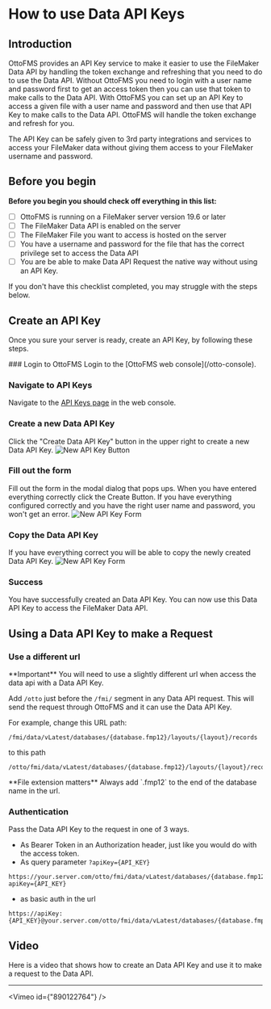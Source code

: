 
# How to use Data API Keys

## Introduction

OttoFMS provides an API Key service to make it easier to use the FileMaker Data API by handling the token exchange and refreshing that you need to do to use the Data API. Without OttoFMS you need to login with a user name and password first to get an access token then you can use that token to make calls to the Data API. With OttoFMS you can set up an API Key to access a given file with a user name and password and then use that API Key to make calls to the Data API. OttoFMS will handle the token exchange and refresh for you.

The API Key can be safely given to 3rd party integrations and services to access your FileMaker data without giving them access to your FileMaker username and password.

## Before you begin

**Before you begin you should check off everything in this list:**

- [ ] OttoFMS is running on a FileMaker server version 19.6 or later
- [ ] The FileMaker Data API is enabled on the server
- [ ] The FileMaker File you want to access is hosted on the server
- [ ] You have a username and password for the file that has the correct privilege set to access the Data API
- [ ] You are be able to make Data API Request the native way without using an API Key.

If you don't have this checklist completed, you may struggle with the steps below.

## Create an API Key

Once you sure your server is ready, create an API Key, by following these steps.

<Steps>
### Login to OttoFMS
Login to the [OttoFMS web console](/otto-console).

### Navigate to API Keys

Navigate to the [API Keys page](/otto-console/api-keys) in the web console.

### Create a new Data API Key

Click the "Create Data API Key" button in the upper right to create a new Data API Key.
![New API Key Button](/img/ottofms/guides/new-api-key-button.png)

### Fill out the form

Fill out the form in the modal dialog that pops ups. When you have entered everything correctly click the Create Button. If you have everything configured correctly and you have the right user name and password, you won't get an error.
![New API Key Form](/img/ottofms/guides/new-api-key-form.png)

### Copy the Data API Key

If you have everything correct you will be able to copy the newly created Data API Key.
![New API Key Form](/img/ottofms/guides/copy-api-key.png)

### Success

You have successfully created an Data API Key. You can now use this Data API Key to access the FileMaker Data API.

</Steps>

## Using a Data API Key to make a Request

### Use a different url

<Callout type="info">
  **Important** You will need to use a slightly different url when access the
  data api with a Data API Key.
</Callout>

Add `/otto` just before the `/fmi/` segment in any Data API request. This will send the request through OttoFMS and it can use the Data API Key.

For example, change this URL path:

```
/fmi/data/vLatest/databases/{database.fmp12}/layouts/{layout}/records
```

to this path

```
/otto/fmi/data/vLatest/databases/{database.fmp12}/layouts/{layout}/records
```

<Callout type="warning">
  **File extension matters** Always add `.fmp12` to the end of the database name
  in the url.
</Callout>

### Authentication

Pass the Data API Key to the request in one of 3 ways.

- As Bearer Token in an Authorization header, just like you would do with the access token.
- As query parameter `?apiKey={API_KEY}`

```
https://your.server.com/otto/fmi/data/vLatest/databases/{database.fmp12}/layouts/{layout}/records?apiKey={API_KEY}
```

- as basic auth in the url

```
https://apiKey:{API_KEY}@your.server.com/otto/fmi/data/vLatest/databases/{database.fmp12}/layouts/{layout}/records
```

## Video

Here is a video that shows how to create an Data API Key and use it to make a request to the Data API.

---

<Vimeo id={"890122764"} />
